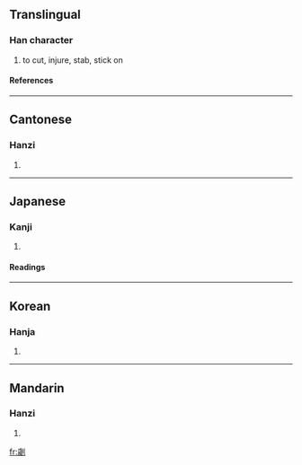 {{see|刿}}

==Translingual==
===Han character===
{{Han char|rn=18|rad=刀|as=13|sn=15|four=1220<sub>0</sub>|canj=卜竹中弓 (YHLN)}}
# to cut, injure, stab, stick on
====References====
{{Han ref|kx=0144.440|dkj=02227|dj=0326.030|hdz=10357.130|uh=528C|ud=21132|bh=E4F3|bd=58611}}
----
==Cantonese==
===Hanzi===
{{yue-hanzi|jyut=|y=gwai3}}
# {{defn|Cantonese}}
----
==Japanese==
===Kanji===
{{ja-kanji|grade=|rs=刀13}}
# {{defn|Japanese}} 
====Readings====
{{ja-readings|on=[[けい]] (kei), [[け]] (ke)|kun=[[そこなう]] (sokonau), [[さく]] (saku), [[はり]] (hari), [[とげ]] (toge), [[あう]] (au)}}
----
==Korean==
===Hanja===
{{ko-hanja|hangeul=귀|rv=gwi|mr=kwi}}
# {{defn|Korean}}
----
==Mandarin==
===Hanzi===
{{cmn-hanzi|sim=刿|pin=[[guì]] ([[gui4]])|wg=kuei<sup>4</sup>}}
# {{defn|Mandarin}}

[[fr:劌]]